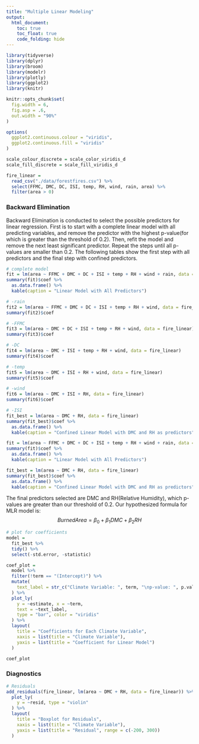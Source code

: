 ```yaml
---
title: "Multiple Linear Modeling"
output: 
  html_document:
    toc: true
    toc_float: true
    code_folding: hide
---
```


```r
library(tidyverse)
library(dplyr)
library(broom)
library(modelr)
library(plotly)
library(ggplot2)
library(knitr)

knitr::opts_chunk$set(
  fig.width = 6,
  fig.asp = .6,
  out.width = "90%"
)

options(
  ggplot2.continuous.colour = "viridis",
  ggplot2.continuous.fill = "viridis"
)

scale_colour_discrete = scale_color_viridis_d
scale_fill_discrete = scale_fill_viridis_d
```


```r
fire_linear = 
  read_csv("./data/forestfires.csv") %>% 
  select(FFMC, DMC, DC, ISI, temp, RH, wind, rain, area) %>% 
  filter(area > 0)
```

### Backward Elimination

Backward Elimination is conducted to select the possible predictors for linear regression. First is to start with a complete linear model with all predicting variables, and remove the predictor with the highest p-value(for which is greater than the threshold of 0.2). Then, refit the model and remove the next least significant predictor. Repeat the steps until all p-values are smaller than 0.2. The following tables show the first step with all predictors and the final step with confined predictors.

```r
# complete model
fit = lm(area ~ FFMC + DMC + DC + ISI + temp + RH + wind + rain, data = fire_linear)
summary(fit)$coef %>% 
  as.data.frame() %>% 
  kable(caption = "Linear Model with All Predictors")

# -rain
fit2 = lm(area ~ FFMC + DMC + DC + ISI + temp + RH + wind, data = fire_linear)
summary(fit2)$coef

# -FFMC
fit3 = lm(area ~ DMC + DC + ISI + temp + RH + wind, data = fire_linear)
summary(fit3)$coef

# -DC
fit4 = lm(area ~ DMC + ISI + temp + RH + wind, data = fire_linear)
summary(fit4)$coef

# -temp
fit5 = lm(area ~ DMC + ISI + RH + wind, data = fire_linear)
summary(fit5)$coef

# -wind
fit6 = lm(area ~ DMC + ISI + RH, data = fire_linear)
summary(fit6)$coef

# -ISI
fit_best = lm(area ~ DMC + RH, data = fire_linear)
summary(fit_best)$coef %>% 
  as.data.frame() %>% 
  kable(caption = "Confined Linear Model with DMC and RH as predictors")


```

```r
fit = lm(area ~ FFMC + DMC + DC + ISI + temp + RH + wind + rain, data = fire_linear)
summary(fit)$coef %>% 
  as.data.frame() %>% 
  kable(caption = "Linear Model with All Predictors")

fit_best = lm(area ~ DMC + RH, data = fire_linear)
summary(fit_best)$coef %>% 
  as.data.frame() %>% 
  kable(caption = "Confined Linear Model with DMC and RH as predictors")

```

The final predictors selected are DMC and RH(Relative Humidity), which p-values are greater than our threshold of 0.2. Our hypothesized formula for MLR model is:
$$Burned Area = \beta_0 +\beta_1DMC + \beta_2RH$$

```r
# plot for coefficients
model = 
  fit_best %>% 
  tidy() %>% 
  select(-std.error, -statistic)

coef_plot = 
  model %>% 
  filter(!term == "(Intercept)") %>% 
  mutate(
    text_label = str_c("Climate Variable: ", term, "\np-value: ", p.value)
  ) %>% 
  plot_ly(
    y = ~estimate, x = ~term, 
    text = ~text_label,
    type = "bar", color = "viridis"
  ) %>% 
  layout(
    title = "Coefficients for Each Climate Variable",
    xaxis = list(title = "Climate Variable"),
    yaxis = list(title = "Coefficient for Linear Model")
  )

coef_plot
```


### Diagnostics
```r

# Residuals
add_residuals(fire_linear, lm(area ~ DMC + RH, data = fire_linear)) %>%
  plot_ly(
    y = ~resid, type = "violin"
  ) %>% 
  layout(
    title = "Boxplot for Residuals",
    xaxis = list(title = "Climate Variable"),
    yaxis = list(title = "Residual", range = c(-200, 300))
  )

```








